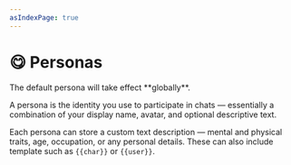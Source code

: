 ```yaml
---
asIndexPage: true
---
```



# 😋 Personas

<Callout type="warning">
    The default persona will take effect **globally**.
</Callout>

A persona is the identity you use to participate in chats — essentially a combination of your display name, avatar, and optional descriptive text.

Each persona can store a custom text description — mental and physical traits, age, occupation, or any personal details. These can also include template such as `{{char}}` or `{{user}}`.

